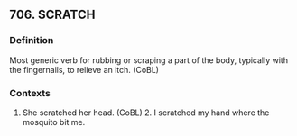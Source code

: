 ## 706. SCRATCH
### Definition
Most generic verb for rubbing or scraping a part of the body, typically with the fingernails, to relieve an itch. (CoBL)

### Contexts
1. She scratched her head. (CoBL) 2. I scratched my hand where the mosquito bit me.

